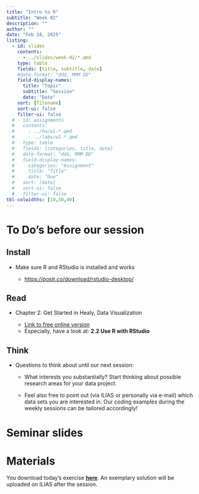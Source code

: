 ```yaml
---
title: "Intro to R"
subtitle: "Week 02"
description: ""
author: ""
date: "Feb 18, 2025"
listing:
  - id: slides
    contents:
      - ../slides/week-02/*.qmd
    type: table
    fields: [title, subtitle, date]
    #date-format: "ddd, MMM DD"
    field-display-names:
      title: "Topic"
      subtitle: "Session"
      date: "Date"
    sort: [filename]
    sort-ui: false
    filter-ui: false
  # - id: assignments
  #   contents:
  #     - ../hw/w1-*.qmd
  #     - ../labs/w1-*.qmd
  #   type: table
  #   fields: [categories, title, date]
  #   date-format: "ddd, MMM DD"
  #   field-display-names:
  #     categories: "Assignment"
  #     title: "Title"
  #     date: "Due"
  #   sort: [date]
  #   sort-ui: false
  #   filter-ui: false
tbl-colwidths: [10,50,40]
---
```


# To Do's before our session

::: panel-tabset
## Install

-   Make sure R and RStudio is installed and works

    -   <https://posit.co/download/rstudio-desktop/>

## Read

-   Chapter 2: Get Started in Healy, Data Visualization

    -   [Link to free online version](https://socviz.co/gettingstarted.html#gettingstarted)
    -   Especially, have a look at: **2.2 Use R with RStudio**

## Think

-   Questions to think about until our next session:

    -   What interests you substantially? Start thinking about possible research areas for your data project.

    -   Feel also free to point out (via ILIAS or personally via e-mail) which data sets you are interested in. Our coding examples during the weekly sessions can be tailored accordingly!
:::

# Seminar slides

::: {#slides}
:::

# Materials

You download today's exercise [**here**](https://ilias.uni-mannheim.de/goto.php?target=file_1618241_download&client_id=ILIAS). An exemplary solution will be uploaded on ILIAS after the session.

